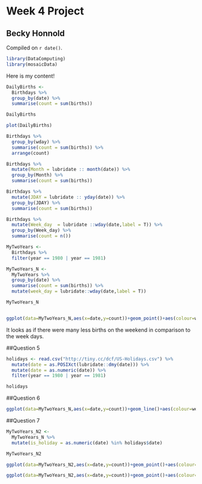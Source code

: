 # Week 4 Project

## Becky Honnold

<!-- leave this material as is -->
Compiled on `r date()`.

```{r include = FALSE}
library(DataComputing)
library(mosaicData)
```
<!-- put your content after this line -->

Here is my content!

```{r}
DailyBirths <-
  Birthdays %>%
  group_by(date) %>%
  summarise(count = sum(births))

DailyBirths
```


```{r}
plot(DailyBirths)
```
```{r}
Birthdays %>%
  group_by(wday) %>%
  summarise(count = sum(births)) %>%
  arrange(count)
```

```{r}
Birthdays %>%
  mutate(Month = lubridate :: month(date)) %>%
  group_by(Month) %>%
  summarise(count = sum(births))
```
```{r}
Birthdays %>%
  mutate(JDAY = lubridate :: yday(date)) %>%
  group_by(JDAY) %>%
  summarise(count = sum(births))
```
```{r}
Birthdays %>%
  mutate(Week_day  = lubridate ::wday(date,label = T)) %>%
  group_by(Week_day) %>%
  summarise(count = n())


```

```{r}
MyTwoYears <-
  Birthdays %>%
  filter(year == 1980 | year == 1981)

MyTwoYears_N <-
  MyTwoYears %>%
  group_by(date) %>%
  summarise(count = sum(births)) %>%
  mutate(week_day = lubridate::wday(date,label = T)) 

MyTwoYears_N


ggplot(data=MyTwoYears_N,aes(x=date,y=count))+geom_point()+aes(colour=week_day)


```
It looks as if there were many less births on the weekend in comparison to the week days. 


##Question 5
```{r}
holidays <- read.csv("http://tiny.cc/dcf/US-Holidays.csv") %>%
  mutate(date = as.POSIXct(lubridate::dmy(date))) %>%
  mutate(date = as.numeric(date)) %>%
  filter(year == 1980 | year == 1981)

holidays
```

##Question 6
```{r}
ggplot(data=MyTwoYears_N,aes(x=date,y=count))+geom_line()+aes(colour=week_day) + geom_vline(data = holidays,xintercept = date)
```

##Question 7

```{r}
MyTwoYears_N2 <-
  MyTwoYears_N %>%
  mutate(is_holiday = as.numeric(date) %in% holidays$date)

MyTwoYears_N2

ggplot(data=MyTwoYears_N2,aes(x=date,y=count))+geom_point()+aes(colour=week_day) + facet_wrap(~is_holiday)

ggplot(data=MyTwoYears_N2,aes(x=date,y=count))+geom_point()+aes(colour=is_holiday) + facet_wrap(~week_day)
```


